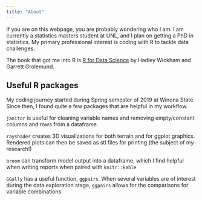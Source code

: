```yaml
---
title: "About"
---
```


If you are on this webpage, you are probably wondering who I am. I am currently a statistics masters student at UNL, and I plan on getting a PhD in statistics. My primary professional interest is coding with R to tackle data challenges.

The book that got me into R is [R for Data Science](https://r4ds.had.co.nz) by Hadley Wickham and Garrett Grolemund. 

## Useful R packages

My coding journey started during Spring semester of 2019 at Winona State. Since then, I found quite a few packages that are helpful in my workflow.

`janitor` is useful for cleaning variable names and removing empty/constant columns and rows from a dataframe.

`rayshader` creates 3D visualizations for both terrain and for ggplot graphics. Rendered plots can then be saved as stl files for printing (the subject of my research!)

`broom` can transform model output into a dataframe, which I find helpful when writing reports when paired with `knitr::kable`

`GGally` has a useful function, `ggpairs`. When several variables are of interest during the data exploration stage, `ggpairs` allows for the comparisons for variable combinations



